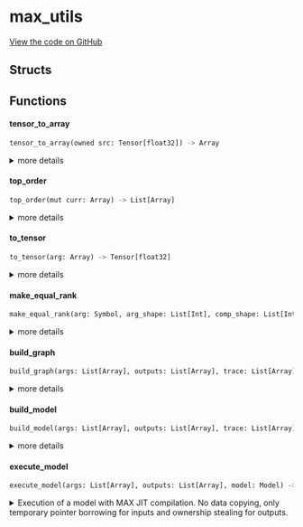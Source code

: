 # max_utils



[View the code on GitHub](https://github.com/endia-ai/Endia/tree/nightly/endia/compile/max_utils.mojo)

## Structs

## Functions

#### **tensor_to_array**

```python
tensor_to_array(owned src: Tensor[float32]) -> Array
```

<details>
<summary>more details</summary>

###### Args

- ``src``: ``Tensor[float32]``
  

###### Returns
- ``Array`` - 


</details>

#### **top_order**

```python
top_order(mut curr: Array) -> List[Array]
```

<details>
<summary>more details</summary>

###### Args

- ``curr``: ``Array``
  

###### Returns
- ``List[Array]`` - 


</details>

#### **to_tensor**

```python
to_tensor(arg: Array) -> Tensor[float32]
```

<details>
<summary>more details</summary>

###### Args

- ``arg``: ``Array``
  

###### Returns
- ``Tensor[float32]`` - 


</details>

#### **make_equal_rank**

```python
make_equal_rank(arg: Symbol, arg_shape: List[Int], comp_shape: List[Int]) -> Symbol
```

<details>
<summary>more details</summary>

###### Args

- ``arg``: ``Symbol``
  

- ``arg_shape``: ``List[Int]``
  

- ``comp_shape``: ``List[Int]``
  

###### Returns
- ``Symbol`` - 


</details>

#### **build_graph**

```python
build_graph(args: List[Array], outputs: List[Array], trace: List[Array]) -> Graph
```

<details>
<summary>more details</summary>

###### Args

- ``args``: ``List[Array]``
  

- ``outputs``: ``List[Array]``
  

- ``trace``: ``List[Array]``
  

###### Returns
- ``Graph`` - 


</details>

#### **build_model**

```python
build_model(args: List[Array], outputs: List[Array], trace: List[Array]) -> Model
```

<details>
<summary>more details</summary>

###### Args

- ``args``: ``List[Array]``
  

- ``outputs``: ``List[Array]``
  

- ``trace``: ``List[Array]``
  

###### Returns
- ``Model`` - 


</details>

#### **execute_model**

```python
execute_model(args: List[Array], outputs: List[Array], model: Model) -> List[Array]
```

<details>
<summary>Execution of a model with MAX JIT compilation. No data copying, only temporary pointer borrowing for inputs and ownership stealing for outputs.</summary>

###### Args

- ``args``: ``List[Array]``
  

- ``outputs``: ``List[Array]``
  

- ``model``: ``Model``
  

###### Returns
- ``List[Array]`` - 


</details>

